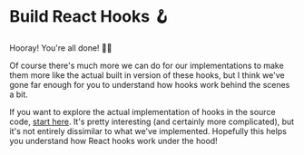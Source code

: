 # Build React Hooks 🪝

<EpicVideo url="https://www.epicreact.dev/tutorials/build-react-hooks/build-react-hooks-outro" />

Hooray! You're all done! 👏👏

Of course there's much more we can do for our implementations to make them more
like the actual built in version of these hooks, but I think we've gone far
enough for you to understand how hooks work behind the scenes a bit.

If you want to explore the actual implementation of hooks in the source code,
[start here](https://github.com/facebook/react/blob/e02baf6c92833a0d45a77fb2e741676f393c24f7/packages/react-reconciler/src/ReactFiberHooks.js#L3837-L3964).
It's pretty interesting (and certainly more complicated), but it's not entirely
dissimilar to what we've implemented. Hopefully this helps you understand how
React hooks work under the hood!
